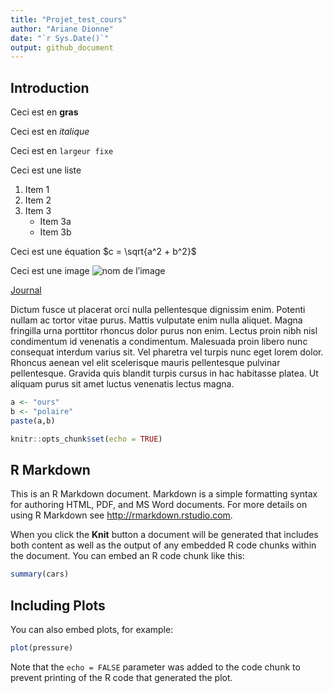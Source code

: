 ```yaml
---
title: "Projet_test_cours"
author: "Ariane Dionne"
date: "`r Sys.Date()`"
output: github_document
---
```


## Introduction 

Ceci est en **gras**

Ceci est en *italique*

Ceci est en `largeur fixe`

Ceci est une liste 

1. Item 1
2. Item 2
3. Item 3
    + Item 3a
    + Item 3b

Ceci est une équation $c = \sqrt{a^2 + b^2}$

Ceci est une image ![nom de l'image](photos/work.jpg)


[Journal](www.ledevoir.com)

Dictum fusce ut placerat orci nulla pellentesque dignissim enim. Potenti nullam ac tortor vitae purus. Mattis vulputate enim nulla aliquet. Magna fringilla urna porttitor rhoncus dolor purus non enim. Lectus proin nibh nisl condimentum id venenatis a condimentum. Malesuada proin libero nunc consequat interdum varius sit. Vel pharetra vel turpis nunc eget lorem dolor. Rhoncus aenean vel elit scelerisque mauris pellentesque pulvinar pellentesque. Gravida quis blandit turpis cursus in hac habitasse platea. Ut aliquam purus sit amet luctus venenatis lectus magna.

```r
a <- "ours"
b <- "polaire"
paste(a,b)
```



```r
knitr::opts_chunk$set(echo = TRUE)
```

## R Markdown

This is an R Markdown document. Markdown is a simple formatting syntax for authoring HTML, PDF, and MS Word documents. For more details on using R Markdown see <http://rmarkdown.rstudio.com>.

When you click the **Knit** button a document will be generated that includes both content as well as the output of any embedded R code chunks within the document. You can embed an R code chunk like this:

```r
summary(cars)
```

## Including Plots

You can also embed plots, for example:

```r
plot(pressure)
```

Note that the `echo = FALSE` parameter was added to the code chunk to prevent printing of the R code that generated the plot.
